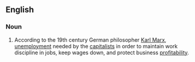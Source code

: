 {{wikipedia|Unemployment types}}
==English==

===Noun===
{{en-noun|head=[[Marxian]] [[unemployment]]|-}}

# {{context|economics|lang=en}} According to the 19th century German philosopher [[w:Karl Marx|Karl Marx]], [[unemployment]] needed by the [[capitalist|capitalists]] in order to maintain work discipline in jobs, keep wages down, and protect business [[profitability]].